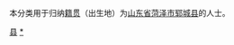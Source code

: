 {{Catnav|頁面分類|各種主題的頁面分類|依中国各省来作的分类|各地中国人|山东人|菏泽人}}
{{Catnav|頁面分類|人物|各國人物|中国人|各地中国人|山东人|菏泽人}}

本分类用于归纳[[籍贯|籍贯]]（出生地）为[[山东省|山东省]][[菏泽市|菏泽市]][[郓城县|郓城县]]的人士。

[[Category:菏泽人|县]]
[[Category:郓城县|*]]